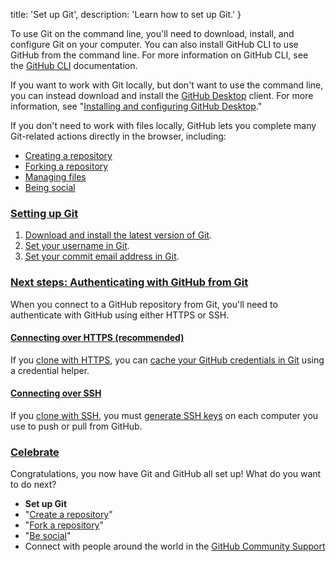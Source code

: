 
  title: 'Set up Git',
  description: 'Learn how to set up Git.'
}

To use Git on the command line, you'll need to download, install, and configure Git on your computer. You can also install GitHub CLI to use GitHub from the command line. For more information on GitHub CLI, see the [GitHub CLI](https://cli.github.com/manual/) documentation.

If you want to work with Git locally, but don't want to use the command line, you can instead download and install the [GitHub Desktop](https://desktop.github.com/) client. For more information, see "[Installing and configuring GitHub Desktop](https://docs.github.com/en/desktop/installing-and-configuring-github-desktop)."

If you don't need to work with files locally, GitHub lets you complete many Git-related actions directly in the browser, including:

- [Creating a repository](https://docs.github.com/en/articles/create-a-repo)
- [Forking a repository](https://docs.github.com/en/articles/fork-a-repo)
- [Managing files](https://docs.github.com/en/articles/managing-files-on-github)
- [Being social](https://docs.github.com/en/articles/be-social)

### [Setting up Git](https://docs.github.com/en/github/getting-started-with-github/set-up-git#setting-up-git)

1.  [Download and install the latest version of Git](https://git-scm.com/downloads).
2.  [Set your username in Git](https://docs.github.com/en/articles/setting-your-username-in-git).
3.  [Set your commit email address in Git](https://docs.github.com/en/articles/setting-your-commit-email-address).

### [Next steps: Authenticating with GitHub from Git](https://docs.github.com/en/github/getting-started-with-github/set-up-git#next-steps-authenticating-with-github-from-git)

When you connect to a GitHub repository from Git, you'll need to authenticate with GitHub using either HTTPS or SSH.

#### [Connecting over HTTPS (recommended)](https://docs.github.com/en/github/getting-started-with-github/set-up-git#connecting-over-https-recommended)

If you [clone with HTTPS](https://docs.github.com/en/articles/which-remote-url-should-i-use/#cloning-with-https-urls), you can [cache your GitHub credentials in Git](https://docs.github.com/en/github/using-git/caching-your-github-credentials-in-git) using a credential helper.

#### [Connecting over SSH](https://docs.github.com/en/github/getting-started-with-github/set-up-git#connecting-over-ssh)

If you [clone with SSH](https://docs.github.com/en/articles/which-remote-url-should-i-use#cloning-with-ssh-urls), you must [generate SSH keys](https://docs.github.com/en/articles/generating-a-new-ssh-key-and-adding-it-to-the-ssh-agent) on each computer you use to push or pull from GitHub.

### [Celebrate](https://docs.github.com/en/github/getting-started-with-github/set-up-git#celebrate)

Congratulations, you now have Git and GitHub all set up! What do you want to do next?

- **Set up Git**
- "[Create a repository](https://docs.github.com/en/articles/create-a-repo)"
- "[Fork a repository](https://docs.github.com/en/articles/fork-a-repo)"
- "[Be social](https://docs.github.com/en/articles/be-social)"
- Connect with people around the world in the [GitHub Community Support](https://github.community/)

